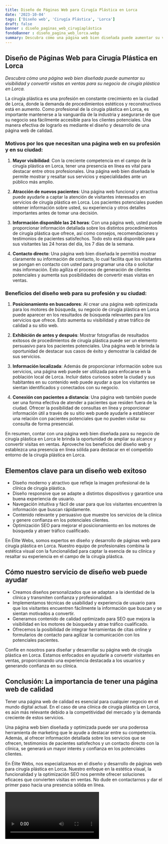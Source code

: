 ```yaml
---
title: Diseño de Páginas Web para Cirugía Plástica en Lorca
date: '2023-10-04'
tags: ['Diseño web', 'Cirugía Plástica', 'Lorca']
draft: false
banner : diseño_paginas_web_cirugíaplástica
fondoBanner : diseño_pagina_web_lorca.webp
summary: Descubra cómo una página web bien diseñada puede aumentar su visibilidad y convertir visitas en ventas para su negocio de cirugía plástica en Lorca.
---
```


## Diseño de Páginas Web para Cirugía Plástica en Lorca

*Descubra cómo una página web bien diseñada puede aumentar su visibilidad y convertir visitas en ventas para su negocio de cirugía plástica en Lorca.*

La cirugía plástica es una profesión en constante crecimiento en la ciudad de Lorca, donde la demanda de procedimientos estéticos y reconstructivos está en aumento. Como profesional de la cirugía plástica en Lorca, es importante mantenerse a la vanguardia de la industria y asegurarse de que su negocio sea fácilmente accesible para los clientes potenciales. Una manera efectiva de lograrlo es mediante el diseño y desarrollo de una página web de calidad.

### Motivos por los que necesitan una página web en su profesión y en su ciudad:

1. **Mayor visibilidad**: Con la creciente competencia en el campo de la cirugía plástica en Lorca, tener una presencia en línea es vital para destacar entre otros profesionales. Una página web bien diseñada le permite mostrar y resaltar sus servicios y especialidades ante un público más amplio.

2. **Atracción de nuevos pacientes**: Una página web funcional y atractiva puede ayudarle a captar la atención de visitantes interesados en servicios de cirugía plástica en Lorca. Los pacientes potenciales pueden obtener información sobre usted, su experiencia y otros detalles importantes antes de tomar una decisión.

3. **Información disponible las 24 horas**: Con una página web, usted puede proporcionar información detallada sobre los distintos procedimientos de cirugía plástica que ofrece, así como consejos, recomendaciones y testimonios de pacientes satisfechos. Todo esto está disponible para sus visitantes las 24 horas del día, los 7 días de la semana.

4. **Contacto directo**: Una página web bien diseñada le permitirá mostrar claramente su información de contacto, lo cual facilita que los visitantes se pongan en contacto con usted para programar una cita o solicitar más información. Esto agiliza el proceso de generación de clientes potenciales y aumenta sus posibilidades de convertir esas visitas en ventas.

### Beneficios del diseño web para su profesión y su ciudad:

1. **Posicionamiento en buscadores**: Al crear una página web optimizada para los motores de búsqueda, su negocio de cirugía plástica en Lorca puede aparecer en los resultados de búsqueda relevantes para los servicios que ofrece. Esto aumenta su visibilidad y atrae tráfico de calidad a su sitio web.

2. **Exhibición de antes y después**: Mostrar fotografías de resultados exitosos de procedimientos de cirugía plástica puede ser un elemento persuasivo para los pacientes potenciales. Una página web le brinda la oportunidad de destacar sus casos de éxito y demostrar la calidad de sus servicios.

3. **Información localizada**: Además de proporcionar información sobre sus servicios, una página web puede ser utilizada para enfocarse en la población local de Lorca. Incluir datos curiosos sobre la ciudad y sus habitantes en su contenido web puede ayudar a que los visitantes se sientan identificados y conectados con su negocio.

4. **Conexión con pacientes a distancia**: Una página web también puede ser una forma efectiva de atender a pacientes que residen fuera de la ciudad. Ofrecer la posibilidad de consultas en línea y proporcionar información útil a través de su sitio web puede ayudarle a establecer una relación con pacientes potenciales que no pueden visitar su consulta de forma presencial.

En resumen, contar con una página web bien diseñada para su negocio de cirugía plástica en Lorca le brinda la oportunidad de ampliar su alcance y convertir visitas en ventas. Aproveche los beneficios del diseño web y establezca una presencia en línea sólida para destacar en el competido entorno de la cirugía plástica en Lorca.

<GifSeo />

<Cta />

## Elementos clave para un diseño web exitoso

- Diseño moderno y atractivo que refleje la imagen profesional de la clínica de cirugía plástica.
- Diseño responsive que se adapte a distintos dispositivos y garantice una buena experiencia de usuario.
- Navegación intuitiva y fácil de usar para que los visitantes encuentren la información que buscan rápidamente.
- Contenido relevante y persuasivo que muestre los servicios de la clínica y genere confianza en los potenciales clientes.
- Optimización SEO para mejorar el posicionamiento en los motores de búsqueda y atraer tráfico cualificado.

En Élite Webs, somos expertos en diseño y desarrollo de páginas web para cirugía plástica en Lorca. Nuestro equipo de profesionales combina la estética visual con la funcionalidad para captar la esencia de su clínica y resaltar su experiencia en el campo de la cirugía plástica.

## Cómo nuestro servicio de diseño web puede ayudar

- Creamos diseños personalizados que se adaptan a la identidad de la clínica y transmiten confianza y profesionalidad.
- Implementamos técnicas de usabilidad y experiencia de usuario para que los visitantes encuentren fácilmente la información que buscan y se sientan motivados a convertir.
- Generamos contenido de calidad optimizado para SEO que mejora la visibilidad en los motores de búsqueda y atrae tráfico cualificado.
- Ofrecemos la posibilidad de integrar herramientas de citas online y formularios de contacto para agilizar la comunicación con los potenciales pacientes.

Confíe en nosotros para diseñar y desarrollar su página web de cirugía plástica en Lorca. Estamos enfocados en ayudarle a convertir visitantes en ventas, proporcionando una experiencia destacada a los usuarios y generando confianza en su clínica. 

## Conclusión: La importancia de tener una página web de calidad

Tener una página web de calidad es esencial para cualquier negocio en el mundo digital actual. En el caso de una clínica de cirugía plástica en Lorca, es aún más relevante debido a la competitividad del mercado y la demanda creciente de estos servicios.

Una página web bien diseñada y optimizada puede ser una poderosa herramienta de marketing que le ayude a destacar entre su competencia. Además, al ofrecer información detallada sobre los servicios que se ofrecen, testimonios de pacientes satisfechos y un contacto directo con la clínica, se generará un mayor interés y confianza en los potenciales clientes.

En Élite Webs, nos especializamos en el diseño y desarrollo de páginas web para cirugía plástica en Lorca. Nuestro enfoque en la estética visual, la funcionalidad y la optimización SEO nos permite ofrecer soluciones eficaces que convierten visitas en ventas. No dude en contactarnos y dar el primer paso hacia una presencia sólida en línea.

<Video />

<CtaBot job='Cirugía Plástica' city='Lorca'/>

<Gmaps query='Lorca+españa+maps' />